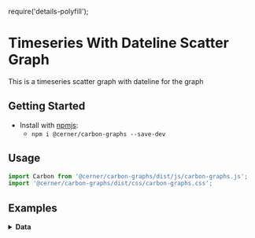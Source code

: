 require('details-polyfill');

# Timeseries With Dateline Scatter Graph

This is a timeseries scatter graph with dateline for the graph

## Getting Started

- Install with [npmjs](https://www.npmjs.com):
  - `npm i @cerner/carbon-graphs --save-dev`

## Usage
```js
import Carbon from '@cerner/carbon-graphs/dist/js/carbon-graphs.js';
import '@cerner/carbon-graphs/dist/css/carbon-graphs.css';
```

## Examples
<ScatterGraph />

<details>
<summary style={{fontSize: 24 }}>
<b>Data</b>
</summary>

### Graph Config object
<GraphConfig />

### Data object
<DataObject />
</details>
